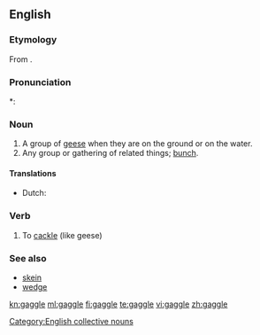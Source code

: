 ==English==

===Etymology===
From {{etyl|enm}} {{term|gagelen||to cackle}}.

===Pronunciation===
*: {{rhymes|æɡəl}}

===Noun===
{{en-noun|s}}

# A group of [[goose|geese]] when they are on the ground or on the water.
# Any group or gathering of related things; [[bunch]].

====Translations====
* Dutch: {{t+|nl|troep|n}}

===Verb===
{{en-verb|gaggl|ing}}

# To [[cackle]] (like geese)

===See also===
* [[skein]]
* [[wedge]]

[[Category:English collective nouns]]

[[kn:gaggle]]
[[ml:gaggle]]
[[fi:gaggle]]
[[te:gaggle]]
[[vi:gaggle]]
[[zh:gaggle]]